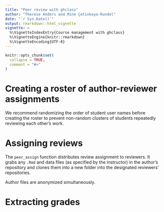 ```yaml
---
title: "Peer review with ghclass"
author: "Therese Anders and Mine Çetinkaya-Rundel"
date: "`r Sys.Date()`"
output: rmarkdown::html_vignette
vignette: >
  %\VignetteIndexEntry{Course management with ghclass}
  %\VignetteEngine{knitr::rmarkdown}
  %\VignetteEncoding{UTF-8}
---
```


```r
knitr::opts_chunk$set(
  collapse = TRUE,
  comment = "#>"
)
```

# Creating a roster of author-reviewer assignments
We recommend randomizing the order of student user names before creating the roster to prevent non-random clusters of students repeatedly reviewing each other's work. 

# Assigning reviews
The `peer_assign` function distributes review assignment to reviewers. It grabs any `.Rmd` and data files (as specified by the instructor) in the author's repository and clones them into a new folder into the designated reviewers' repositories. 

Author files are anonymized simultaneously.

# Extracting grades
